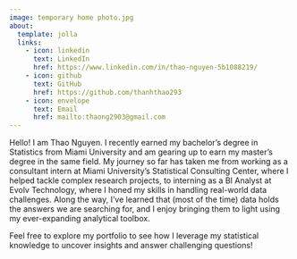 ```yaml
---
image: temporary home photo.jpg
about:
  template: jolla
  links:
    - icon: linkedin
      text: LinkedIn
      href: https://www.linkedin.com/in/thao-nguyen-5b1088219/
    - icon: github
      text: GitHub
      href: https://github.com/thanhthao293
    - icon: envelope
      text: Email
      href: mailto:thaong2903@gmail.com
---
```


Hello! I am Thao Nguyen. I recently earned my bachelor's degree in Statistics from Miami University and am gearing up to earn my master's degree in the same field. My journey so far has taken me from working as a consultant intern at Miami University's Statistical Consulting Center, where I helped tackle complex research projects, to interning as a BI Analyst at Evolv Technology, where I honed my skills in handling real-world data challenges. Along the way, I've learned that (most of the time) data holds the answers we are searching for, and I enjoy bringing them to light using my ever-expanding analytical toolbox.

Feel free to explore my portfolio to see how I leverage my statistical knowledge to uncover insights and answer challenging questions!
